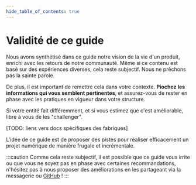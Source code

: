```yaml
---
hide_table_of_contents: true
---
```


# Validité de ce guide

Nous avons synthétisé dans ce guide notre vision de la vie d'un produit, enrichi avec les retours de notre communauté. Même si ce contenu est basé sur des expériences diverses, cela reste subjectif. Nous ne prêchons pas la sainte parole.

De plus, il est important de remettre cela dans votre contexte. **Piochez les informations qui vous semblent pertinentes**, et assurez-vous de rester en phase avec les pratiques en vigueur dans votre structure.

Si votre entité fait différemment, et si vous estimez que c'est améliorable, libre à vous de les "challenger".

[TODO: liens vers docs spécifiques des fabriques]

L'idée de ce guide est de proposer des pistes pour réaliser efficacement un projet numérique de manière frugale et incrémentale.

:::caution
Comme cela reste subjectif, il est possible que ce guide vous irrite ou que vous ne soyez pas en phase avec certaines recommandations, n'hésitez pas à nous proposer des améliorations en les partageant via la messagerie ou [GitHub](https://github.com/betagouv/sillon/issues/new) !
:::
